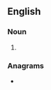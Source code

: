 ==English==

===Noun===
{{head|en|noun form}}

# {{plural of|sliotar|lang=en}}

===Anagrams===
* {{anagrams|en|a=ailorsst|oralists|solarist}}
